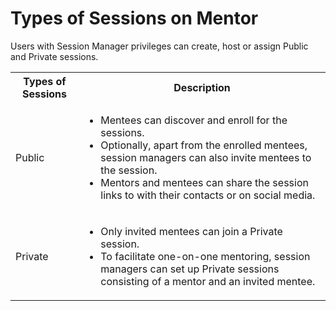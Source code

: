 # Types of Sessions on Mentor

Users with Session Manager privileges can create, host or assign Public and Private sessions.

<table>
<tr>
<th>Types of Sessions</th>
<th>Description</th>
</tr>
<tr>
<td>Public</td>
<td>
<ul>
<li>Mentees can discover and enroll for the sessions.</li>
<li>Optionally, apart from the enrolled mentees, session managers can also invite mentees to the session.</li>
<li>Mentors and mentees can share the session links to with their contacts or on social media.</li>
</ul>
</td>
</tr>
<tr>
<td>Private</td>
<td>
<ul>
<li>Only invited mentees can join a Private session.</li>
<li>To facilitate one-on-one mentoring, session managers can set up Private sessions consisting of a mentor and an invited mentee.</li>
</ul>
</td>
</tr>
</table>



